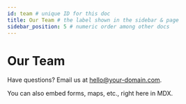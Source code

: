 ```yaml
---
id: team # unique ID for this doc
title: Our Team # the label shown in the sidebar & page
sidebar_position: 5 # numeric order among other docs
---
```


# Our Team

Have questions? Email us at [hello@your-domain.com](mailto:hello@your-domain.com).

You can also embed forms, maps, etc., right here in MDX.
